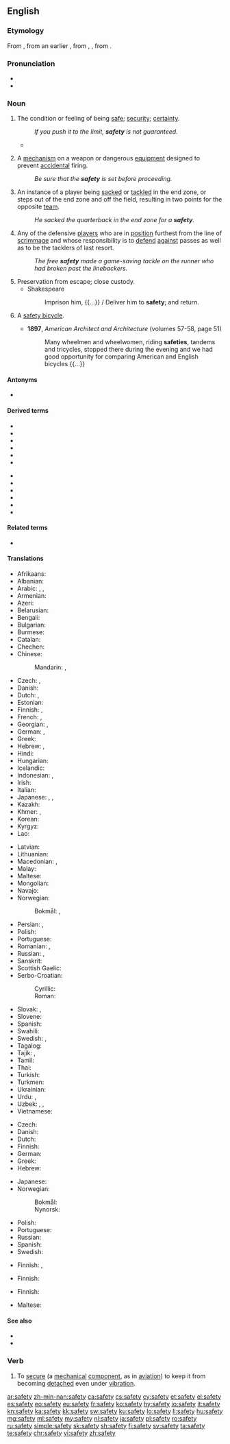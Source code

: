 ==English==
{{wikiversity lecture}}
{{wikipedia|dab=safety (disambiguation)|safety}}
{{wikivoyage|safety}}

===Etymology===
From {{etyl|fro|en}} {{m|fro|sauveté}}, from an earlier {{m|fro|salvetet}}, from {{etyl|ML.|en}} {{m|la|salvitas}}, {{m|la|salvitatem}}, from {{etyl|la|en}} {{m|la|salvus}}.

===Pronunciation===
* {{IPA|/ˈseɪfti/|lang=en}}
* {{audio|en-us-safety.ogg|Audio (US)|lang=en}}

===Noun===
{{wikipedia}}
{{en-noun|~|safeties}}

# The condition or feeling of being [[safe]]; [[security]]; [[certainty]].
#: ''If you push it to the limit, '''safety''' is not guaranteed.''
#*{{quote-video||date=May 15 2016|{{w|John Oliver}}|{{w|Last Week Tonight with John Oliver}}|3|12|episode=911|network=HBO||Oh, oh! “Go to '''safety'''”! Why didn’t I think of that⁉ Here I am in danger when, really, I could simply be going to '''safety'''! I shouldn’t have wasted your time by calling in the first place!}}
# {{lb|en|mechanics}} A [[mechanism]] on a weapon or dangerous [[equipment]] designed to prevent [[accidental]] firing.
#: ''Be sure that the '''safety''' is set before proceeding.''
# {{lb|en|American football}} An instance of a player being [[sacked]] or [[tackled]] in the end zone, or steps out of the end zone and off the field, resulting in two points for the opposite [[team]].
#: ''He sacked the quarterback in the end zone for a '''safety'''.''
# {{lb|en|American football}} Any of the defensive [[players]] who are in [[position]] furthest from the line of [[scrimmage]] and whose responsibility is to [[defend]] [[against]] passes as well as to be the tacklers of last resort.
#: ''The free '''safety''' made a game-saving tackle on the runner who had broken past the linebackers.''
# Preservation from escape; close custody.
#* Shakespeare
#*: Imprison him, {{...}} / Deliver him to '''safety'''; and return.
# {{lb|en|dated}} A [[safety bicycle]].
#* '''1897''', ''American Architect and Architecture'' (volumes 57-58, page 51)
#*: Many wheelmen and wheelwomen, riding '''safeties''', tandems and tricycles, stopped there during the evening and we had good opportunity for comparing American and English bicycles {{...}}

====Antonyms====
* {{l|en|danger}}

====Derived terms====
{{top2}}
* {{l|en|free safety}}
* {{l|en|safety belt}}
* {{l|en|safety catch}}
* {{l|en|safety-conscious}}
* {{l|en|safety glass}}
* {{l|en|safety glasses}}
{{mid2}}
* {{l|en|safety match}}
* {{l|en|safety mechanism}}
* {{l|en|safety net}}
* {{l|en|safety pin}}
* {{l|en|safety valve}}
* {{l|en|strong safety}}
{{bottom}}

====Related terms====
* {{l|en|safe}}

====Translations====
{{trans-top|condition or feeling of being safe}}
* Afrikaans: {{t|af|sekuriteit}}
* Albanian: {{t+|sq|siguri|f}}
* Arabic: {{t|ar|أَمْن|m}}, {{t|ar|أَمَانَة|f}}, {{t|ar|سَلَامَة|f}}
* Armenian: {{t+|hy|ապահովություն|sc=Armn}}
* Azeri: {{t+|az|təhlükəsizlik}}
* Belarusian: {{t|be|бяспе́ка|f|sc=Cyrl}}
* Bengali: {{t|bn|নিরাপত্তা|tr=nirapôtta|sc=Beng}}
* Bulgarian: {{t+|bg|безопа́сност|f|sc=Cyrl}}
* Burmese: {{t-needed|my}}
* Catalan: {{t+|ca|seguretat|f}}
* Chechen: {{t-needed|ce}}
* Chinese:
*: Mandarin: {{t+|cmn|安全|tr=ānquán|sc=Hani}}, {{t+|cmn|安全性|tr=ānquánxìng|sc=Hani}}
* Czech: {{t+|cs|bezpečí|n}}, {{t+|cs|bezpečnost|f}}
* Danish: {{t|da|sikkerhed|c}}
* Dutch: {{t+|nl|zekerheid|f}}, {{t+|nl|veiligheid|f}}
* Estonian: {{t|et|ohutus}}
* Finnish: {{t+|fi|turvallisuus}}, {{t+|fi|turva}}
* French: {{t+|fr|sécurité|f}}, {{t+|fr|sûreté|f}}
* Georgian: {{t|ka|დაცულობა|sc=Geor}}, {{t|ka|უსაფრთხოება|sc=Geor}}
* German: {{t+|de|Sicherheit|f}}, {{t|de|Gefahrlosigkeit|f}}
* Greek: {{t+|el|ασφάλεια|f}}
* Hebrew: {{t+|he|בִּטָחוֹן|m|tr=bitakhón}}, {{t|he|בְּטִיחוּת|f|tr=betihut}}
* Hindi: {{t+|hi|सुरक्षा|f|tr=surakṣā|sc=Deva}}
* Hungarian: {{t+|hu|biztonság}}
* Icelandic: {{t|is|öryggi|n}}
* Indonesian: {{t+|id|keselamatan}}, {{t+|id|keamanan}}
* Irish: {{t|ga|tearmann|m}}
* Italian: {{t+|it|sicurezza|f}}
* Japanese: {{t+|ja|安全|tr=[[あんぜん]], anzen}}, {{t+|ja|安全|tr=あんぜん, anzen|sc=Jpan}}, {{t+|ja|安全性|tr=あんぜんせい, anzensei|sc=Jpan}}
* Kazakh: {{t|kk|қауіпсіздік|sc=Cyrl}}
* Khmer: {{t+|km|និរន្តរាយ}}, {{t+|km|សន្តិសុខ}}
* Korean: {{t+|ko|안전|sc=Kore}}
* Kyrgyz: {{t+|ky|коопсуздук|sc=Cyrl}}
* Lao: {{t|lo|ຄວາມປອດໄພ|sc=Laoo}}
{{trans-mid}}
* Latvian: {{t|lv|drošība|f}}
* Lithuanian: {{t|lt|saugumas|m}}
* Macedonian: {{t|mk|бе́збедност|f}}, {{t|mk|си́гурност|f}}
* Malay: {{t|ms|keselamatan}}
* Maltese: {{t|mt|sigurtà|f}}
* Mongolian: {{t|mn|[[аюул|аюулгүй]] [[байдал]]|sc=Cyrl}}
* Navajo: {{t|nv|tʼáá hasih}}
* Norwegian:
*: Bokmål: {{t+|nb|sikkerhet|m|f}}, {{t+|nb|trygghet|m|f}}
* Persian: {{t+|fa|امنیت|tr=amniyyat|sc=fa-Arab}}, {{t+|fa|ایمنی|tr=imeni|sc=fa-Arab}}
* Polish: {{t+|pl|bezpieczeństwo|n}}
* Portuguese: {{t+|pt|segurança|f}}
* Romanian: {{t+|ro|siguranță|f}}, {{t+|ro|securitate|f}}
* Russian: {{t+|ru|безопа́сность|f}}, {{t+|ru|сохра́нность|f}}
* Sanskrit: {{t|sa|सुरक्षा|f|sc=Deva}}
* Scottish Gaelic: {{t|gd|sàbhailteachd|f}}
* Serbo-Croatian:
*: Cyrillic: {{t|sh|сигурност|f}}
*: Roman: {{t+|sh|sigurnost|f}}
* Slovak: {{t|sk|bezpečie|n}}, {{t|sk|bezpečnosť|f}}
* Slovene: {{t|sl|varnost|f}}
* Spanish: {{t+|es|seguridad|f}}
* Swahili: {{t+|sw|usalama|c14}}
* Swedish: {{t+|sv|säkerhet|c}}, {{t+|sv|trygghet|c}}
* Tagalog: {{t|tl|kaligtasan}}
* Tajik: {{t+|tg|бехатарӣ|sc=Cyrl}}, {{t+|tg|амният|sc=Cyrl}}
* Tamil: {{t+|ta|பாதுகாப்பு}}
* Thai: {{t+|th|ความปลอดภัย|tr=kwaam-bplòt-pai|sc=Thai}}
* Turkish: {{t+|tr|güvenlik}}
* Turkmen: {{t|tk|ygtybarlylyk}}
* Ukrainian: {{t+|uk|безпе́ка|f|sc=Cyrl}}
* Urdu: {{t|ur|زامن|tr=zāman|sc=ur-Arab}}, {{t+|ur|حفاظت|f|tr=hifāzat|sc=ur-Arab}}
* Uzbek: {{t+|uz|xavfsizlik}}, {{t+|uz|bexatarlik}}, {{t|uz|taʻminot}}
* Vietnamese: {{t+|vi|an toàn}}
{{trans-bottom}}

{{trans-top|mechanism to prevent accidental firing}}
* Czech: {{t+|cs|pojistka|f}}
* Danish: {{t|da|sikring|c}}
* Dutch: {{t+|nl|veiligheidspal}}
* Finnish: {{t+|fi|varmistin}}
* German: {{t|de|Griffsicherung|f}}
* Greek: {{t+|el|ασφάλεια|f}}
* Hebrew: {{t|he|נצרה|f|tr=nitsra}}
{{trans-mid}}
* Japanese: {{t|ja|安全装置|tr=あんぜんそうち, anzen sōchi}}
* Norwegian: 
*: Bokmål: {{t+|nb|sikring|m}}
*: Nynorsk: {{t|nn|sikring|f}}
* Polish: {{t+|pl|zabezpieczenie|n}}
* Portuguese: {{t|pt|[[dispositivo]] [[de]] [[segurança]]|m}}
* Russian: {{t+|ru|предохрани́тель|m}}
* Spanish: {{t+|es|seguro|m}}
* Swedish: {{t|sv|säkring|c}}
{{trans-bottom}}

{{trans-top|American football: instance of a player being sacked or tackled in the end zone}}
* Finnish: {{t+|fi|safety}}, {{t|fi|oma maali}}
{{trans-mid}}
{{trans-bottom}}

{{trans-top|American football: defensive player}}
* Finnish: {{t|fi|takapuolustaja}}
{{trans-mid}}
{{trans-bottom}}

{{trans-top|preservation from escape; close custody}}
* Finnish: {{t+|fi|vankeus}}
{{trans-mid}}
{{trans-bottom}}

{{trans-see|safety bicycle}}

{{checktrans-top}}
* Maltese: {{t-check|mt|sigurtà|f}}
{{trans-mid}}
{{trans-bottom}}

====See also====
* {{l|en|security}}
* {{l|en|secure}}

===Verb===
{{en-verb|safeties|safetying|safetied}}

# {{lb|en|transitive}} To [[secure]] (a [[mechanical]] [[component]], as in [[aviation]]) to keep it from becoming [[detach]]ed even under [[vibration]].

[[ar:safety]]
[[zh-min-nan:safety]]
[[ca:safety]]
[[cs:safety]]
[[cy:safety]]
[[et:safety]]
[[el:safety]]
[[es:safety]]
[[eo:safety]]
[[eu:safety]]
[[fr:safety]]
[[ko:safety]]
[[hy:safety]]
[[io:safety]]
[[it:safety]]
[[kn:safety]]
[[ka:safety]]
[[kk:safety]]
[[sw:safety]]
[[ku:safety]]
[[lo:safety]]
[[li:safety]]
[[hu:safety]]
[[mg:safety]]
[[ml:safety]]
[[my:safety]]
[[nl:safety]]
[[ja:safety]]
[[pl:safety]]
[[ro:safety]]
[[ru:safety]]
[[simple:safety]]
[[sk:safety]]
[[sh:safety]]
[[fi:safety]]
[[sv:safety]]
[[ta:safety]]
[[te:safety]]
[[chr:safety]]
[[vi:safety]]
[[zh:safety]]